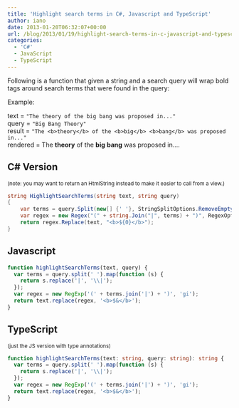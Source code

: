 ```yaml
---
title: 'Highlight search terms in C#, Javascript and TypeScript'
author: iano
date: 2013-01-20T06:32:07+00:00
url: /blog/2013/01/19/highlight-search-terms-in-c-javascript-and-typescript/
categories:
  - 'C#'
  - JavaScript
  - TypeScript
---
```


Following is a function that given a string and a search query will wrap bold tags around search terms that were found in the query:

Example:

text = `"The theory of the big bang was proposed in..."`<br />
query = `"Big Bang Theory"`<br />
result = `"The <b>theory</b> of the <b>big</b> <b>bang</b> was proposed in..."`<br />
rendered = The **theory** of the **big** **bang** was proposed in....

<!-- more -->

## C# Version

<p>
  <small>
    (note: you may want to return an HtmlString instead to make it easier to
    call from a view.)
  </small>
</p>

```csharp
string HighlightSearchTerms(string text, string query)
{
    var terms = query.Split(new[] {' '}, StringSplitOptions.RemoveEmptyEntries).Select(s => s.Replace("|", "\\|"));
    var regex = new Regex("(" + string.Join("|", terms) + ")", RegexOptions.IgnoreCase);
    return regex.Replace(text, "<b>${0}</b>");
}
```

## Javascript

```javascript
function highlightSearchTerms(text, query) {
  var terms = query.split(' ').map(function (s) {
    return s.replace('|', '\\|');
  });
  var regex = new RegExp('(' + terms.join('|') + ')', 'gi');
  return text.replace(regex, '<b>$&</b>');
}
```

## TypeScript

<p>
  <small>(just the JS version with type annotations)</small>
</p>

```typescript
function highlightSearchTerms(text: string, query: string): string {
  var terms = query.split(' ').map(function (s) {
    return s.replace('|', '\\|');
  });
  var regex = new RegExp('(' + terms.join('|') + ')', 'gi');
  return text.replace(regex, '<b>$&</b>');
}
```
